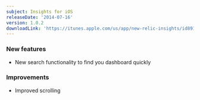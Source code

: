 ```yaml
---
subject: Insights for iOS
releaseDate: '2014-07-16'
version: 1.0.2
downloadLink: 'https://itunes.apple.com/us/app/new-relic-insights/id891431652?mt=8'
---
```


### New features

* New search functionality to find you dashboard quickly

### Improvements

* Improved scrolling

